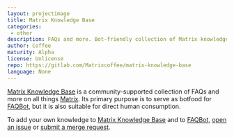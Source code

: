 ```yaml
---
layout: projectimage
title: Matrix Knowledge Base
categories: 
 - other
description: FAQs and more. Bot-friendly collection of Matrix knowledge. Also suitable for humans.
author: Coffee
maturity: Alpha
license: Unlicense
repo: https://gitlab.com/Matrixcoffee/matrix-knowledge-base
language: None
---
```


[Matrix Knowledge Base](https://gitlab.com/Matrixcoffee/matrix-knowledge-base) is a community-supported collection of FAQs and more on all things [Matrix](https://matrix.org). Its primary purpose is to serve as botfood for [FAQBot][], but it is also suitable for direct human consumption.

To add your own knowledge to [Matrix Knowledge Base](https://gitlab.com/Matrixcoffee/matrix-knowledge-base) and to [FAQBot][], [open an issue](https://gitlab.com/Matrixcoffee/matrix-knowledge-base/issues/new) or [submit a merge request](https://gitlab.com/Matrixcoffee/matrix-knowledge-base/compare).

[FAQBot]: https://gitlab.com/Matrixcoffee/FAQBot
